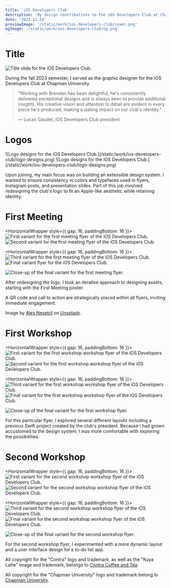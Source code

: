 ```yaml
---
title: 'iOS Developers Club'
description: 'My design contributions to the iOS Developers Club at Chapman University, an organization for students interested in iOS app development.'
date: '2023.12.14'
previewImage: '/static/work/ios-developers-club/cover.png'
ogImage: '/static/work/ios-developers-club/og.png'
---
```


# Title

![Title slide for the iOS Developers Club.](/static/work/ios-developers-club/title.png)

During the fall 2023 semester, I served as the graphic designer for the iOS Developers Club at Chapman University.

> "Working with Brendan has been delightful, he's consistently delivered exceptional designs and is always keen to provide additional insights. His creative vision and attention to detail are evident in every piece he's produced, making a lasting impact on our club's identity."
> 
> — Lucas Gaudet, iOS Developers Club president

# Logos

<HorizontalWrapper>
  ![Logo designs for the iOS Developers Club.](/static/work/ios-developers-club/logo-designs.png)
  ![Logo designs for the iOS Developers Club.](/static/work/ios-developers-club/logo-designs.png)
</HorizontalWrapper>

Upon joining, my main focus was on building an extensible design system. I wanted to ensure consistency in colors and typefaces used in flyers, Instagram posts, and presentation slides. Part of this job involved redesigning the club's logo to fit an Apple-like aesthetic while retaining identity.

# First Meeting

<HorizontalWrapper style={{ gap: 16, paddingBottom: 16 }}>
  ![First variant for the first meeting flyer of the iOS Developers Club.](/static/work/ios-developers-club/first-meeting-1.png)
  ![Second variant for the first meeting flyer of the iOS Developers Club.](/static/work/ios-developers-club/first-meeting-2.png)
</HorizontalWrapper>

<HorizontalWrapper style={{ gap: 16, paddingBottom: 16 }}>
  ![Third variant for the first meeting flyer of the iOS Developers Club.](/static/work/ios-developers-club/first-meeting-3.png)
  ![Final variant flyer for the iOS Developers Club.](/static/work/ios-developers-club/first-meeting-4.png)
</HorizontalWrapper>

![Close-up of the final variant for the first meeting flyer.](/static/work/ios-developers-club/first-meeting.png)

After redesigning the logo, I took an iterative approach to designing assets, starting with the First Meeting poster.

A QR code and call to action are strategically placed within all flyers, inviting immediate engagement.

Image by [Ales Nesetril](https://unsplash.com/@alesnesetril) on [Unsplash](https://unsplash.com).

# First Workshop

<HorizontalWrapper style={{ gap: 16, paddingBottom: 16 }}>
  ![First variant for the first workshop workshop flyer of the iOS Developers Club.](/static/work/ios-developers-club/first-workshop-1.png)
  ![Second variant for the first workshop workshop flyer of the iOS Developers Club.](/static/work/ios-developers-club/first-workshop-2.png)
</HorizontalWrapper>

<HorizontalWrapper style={{ gap: 16, paddingBottom: 16 }}>
  ![Third variant for the first workshop workshop flyer of the iOS Developers Club.](/static/work/ios-developers-club/first-workshop-3.png)
  ![Final variant for the first workshop workshop flyer of the iOS Developers Club.](/static/work/ios-developers-club/first-workshop-4.png)
</HorizontalWrapper>

![Close-up of the final variant for the first workshop flyer.](/static/work/ios-developers-club/first-workshop.png)

For this particular flyer, I explored several different layouts including a previous Swift project created by the club's president. Because I had grown accustomed to the design system, I was more comfortable with exploring the possibilities.

# Second Workshop

<HorizontalWrapper style={{ gap: 16, paddingBottom: 16 }}>
  ![First variant for the second workshop workshop flyer of the iOS Developers Club.](/static/work/ios-developers-club/second-workshop-1.png)
  ![Second variant for the second workshop workshop flyer of the iOS Developers Club.](/static/work/ios-developers-club/second-workshop-2.png)
</HorizontalWrapper>

<HorizontalWrapper style={{ gap: 16, paddingBottom: 16 }}>
  ![Third variant for the second workshop workshop flyer of the iOS Developers Club.](/static/work/ios-developers-club/second-workshop-3.png)
  ![Final variant for the second workshop workshop flyer of the iOS Developers Club.](/static/work/ios-developers-club/second-workshop-4.png)
</HorizontalWrapper>

![Close-up of the final variant for the second workshop flyer.](/static/work/ios-developers-club/second-workshop.png)

For the second workshop flyer, I experimented with a more dynamic layout and a user interface design for a to-do list app.

All copyright for the "Contra" logo and trademark, as well as the "Kuya Latte" image and trademark, belongs to [Contra Coffee and Tea](https://www.contracoffeeandtea.com/).

All copyright for the "Chapman University" logo and trademark belong to [Chapman University](https://chapman.edu).